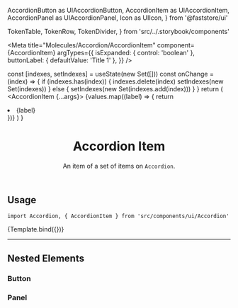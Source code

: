 

  AccordionButton as UIAccordionButton,
  AccordionItem as UIAccordionItem,
  AccordionPanel as UIAccordionPanel,
  Icon as UIIcon,
} from '@faststore/ui'

  TokenTable,
  TokenRow,
  TokenDivider,
} from 'src/../.storybook/components'

<Meta
  title="Molecules/Accordion/AccordionItem"
  component={AccordionItem}
  argTypes={{
    isExpanded: { control: 'boolean' },
    buttonLabel: { defaultValue: 'Title 1' },
  }}
/>


  const [indexes, setIndexes] = useState(new Set([]))
  const onChange = (index) => {
    if (indexes.has(index)) {
      indexes.delete(index)
      setIndexes(new Set(indexes))
    } else {
      setIndexes(new Set(indexes.add(index)))
    }
  }
  return (
    <Accordion expandedIndices={indexes} onChange={onChange}>
      <AccordionItem {...args}>
        <UIList>
          {values.map((label) => {
            return <li key={label}>{label}</li>
          })}
        </UIList>
      </AccordionItem>
    </Accordion>
  )
}

<header>

# Accordion Item

An item of a set of items on `Accordion`.

</header>

## Usage

`import Accordion, { AccordionItem } from 'src/components/ui/Accordion'`

<Canvas>
  <Story name="default">{Template.bind({})}</Story>
</Canvas>

<ArgsTable story="default" />

<TokenTable>
  <TokenRow token="--fs-accordion-item-border-bottom-width" value="1px" />
  <TokenRow
    token="--fs-accordion-item-border-bottom-color"
    value="var(--fs-border-color-light)"
    isColor
  />
</TokenTable>

---

## Nested Elements

### Button

<TokenTable>
  <TokenRow token="--fs-accordion-item-button-width" value="100%" />
  <TokenRow
    token="--fs-accordion-item-button-padding"
    value="var(--fs-spacing-3) 0"
  />
  <TokenRow
    token="--fs-accordion-item-button-color"
    value="var(--fs-color-text)"
    isColor
  />
  <TokenRow token="--fs-accordion-item-button-bkg-color" value="transparent" />
  <TokenRow
    token="--fs-accordion-item-button-notebook-padding-right"
    value="var(--fs-spacing-4)"
  />
  <TokenRow
    token="--fs-accordion-item-button-notebook-padding-left"
    value="--fs-accordion-item-button-notebook-padding-right"
  />
</TokenTable>

### Panel

<TokenTable>
  <TokenRow
    token="--fs-accordion-item-panel-notebook-padding-right"
    value="var(--fs-spacing-4)"
  />
  <TokenRow
    token="--fs-accordion-item-panel-notebook-padding-left"
    value="var(--fs-accordion-item-panel-notebook-padding-right)"
  />
</TokenTable>
